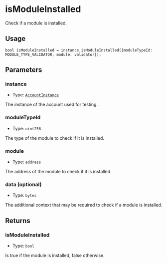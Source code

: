 # isModuleInstalled

Check if a module is installed.

## Usage

```solidity copy
bool isModuleInstalled = instance.isModuleInstalled({moduleTypeId: MODULE_TYPE_VALIDATOR, module: validator});
```

## Parameters

### instance

- Type: [`AccountInstance`](/modulekit/glossary/types.mdx#accountinstance)

The instance of the account used for testing.

### moduleTypeId

- Type: `uint256`

The type of the module to check if it is installed.

### module

- Type: `address`

The address of the module to check if it is installed.

### data (optional)

- Type: `bytes`

The additional context that may be required to check if a module is installed.

## Returns

### isModuleInstalled

- Type: `bool`

Is true if the module is installed, false otherwise.
